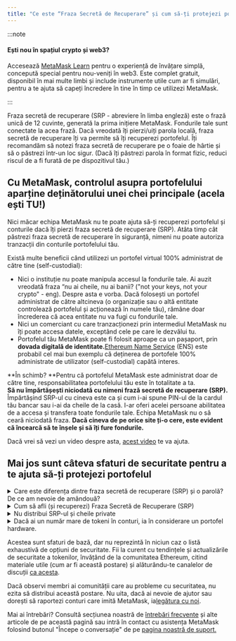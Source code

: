 ```yaml
---
title: "Ce este “Fraza Secretă de Recuperare” și cum să-ți protejezi portofelul crypto"
---
```


:::note

#### Ești nou în spațiul crypto și web3?

Accesează [MetaMask Learn](https://learn.metamask.io/) pentru o experiență de învățare simplă, concepută special pentru nou-veniți în web3. Este complet gratuit, disponibil în mai multe limbi și include instrumente utile cum ar fi simulări, pentru a te ajuta să capeți încredere în tine în timp ce utilizezi MetaMask.

:::

Fraza secretă de recuperare (SRP - abreviere în limba engleză) este o frază unică de 12 cuvinte, generată la prima inițiere MetaMask. Fondurile tale sunt conectate la acea frază. Dacă vreodată îți pierzi/uiți parola locală, fraza secretă de recuperare îți va permite să îți recuperezi portofelul. Îți recomandăm să notezi fraza secretă de recuperare pe o foaie de hârtie și să o păstrezi într-un loc sigur. (Dacă îți păstrezi parola în format fizic, reduci riscul de a fi furată de pe dispozitivul tău.)

## **Cu MetaMask, controlul asupra portofelului aparține deținătorului unei chei principale (acela ești TU!)**

Nici măcar echipa MetaMask nu te poate ajuta să-ți recuperezi portofelul și conturile dacă îți pierzi fraza secretă de recuperare (SRP). Atâta timp cât păstrezi fraza secretă de recuperare în siguranță, nimeni nu poate autoriza tranzacții din conturile portofelului tău.

Există multe beneficii când utilizezi un portofel virtual 100% administrat de către tine (self-custodial):

- Nici o instituție nu poate manipula accesul la fondurile tale. Ai auzit vreodată fraza “nu ai cheile, nu ai banii? ("not your keys, not your crypto" - eng). Despre asta e vorba. Dacă folosești un portofel administrat de către altcineva (o organizație sau o altă entitate controlează portofelul și acționează în numele tău), rămâne doar încrederea că acea entitate nu va fugi cu fondurile tale.
- Nici un comerciant cu care tranzacționezi prin intermediul MetaMask nu îți poate accesa datele, exceptând cele pe care le dezvălui tu.
- Portofelul tău MetaMask poate fi folosit aproape ca un pașaport, prin **dovada digitală de identitate.**[Ethereum Name Service](https://ens.domains/) (ENS) este probabil cel mai bun exemplu că deținerea de portofele 100% administrate de utilizator (self-custodial) capătă interes.

**În schimb? **Pentru că portofelul MetaMask este administrat doar de către tine, responsabilitatea portofelului tău este în totalitate a ta.\
**Să nu împărtășești niciodată cu nimeni frază secretă de recuperare (SRP).** Împărtășind SRP-ul cu cineva este ca și cum i-ai spune PIN-ul de la cardul tău bancar sau i-ai da cheile de la casă. I-ar oferi acelei persoane abilitatea de a accesa și transfera toate fondurile tale. Echipa MetaMask nu o să ceară niciodată fraza. **Dacă cineva de pe orice site ți-o cere, este evident că încearcă să te înșele și să îți fure fondurile.**

Dacă vrei să vezi un video despre asta, [acest video](https://youtu.be/-b1tQnOI-no) te va ajuta.

## **Mai jos sunt câteva sfaturi de securitate pentru a te ajuta să-ți protejezi portofelul**

<details>
<summary>Care este diferența dintre fraza secretă de recuperare (SRP) și o parolă? De ce am nevoie de amândouă?</summary>

<div>

MetaMask criptează local fraza secretă de recuperare cu parola ta. În momentul cand blochezi portofelul, nimeni nu poate accesa fondurile până nu introduce din nou parola locală. Dacă îți uiți parola, poți intra din nou în cont cu ajutorul SRP-ului, acesta fiind cheia de access la portofelul tău. Este important să știi că nici MetaMask și nimeni altcineva nu poate să schimbe sau să îți recupereze frază secretă de recuperare dacă se pierde. Ai grijă de ea! Pentru mai multe informații despre asta,[vezi articolul](/getting-started/user-guide-secret-recovery-phrase-password-and-private-keys).

</div>
</details>

<details>
<summary>Cum să afli (și recuperezi) Fraza Secretă de Recuperare (SRP)</summary>
<div>
Când instalezi pentru prima dată MetaMask ți se va solicita să setezi fraza secretă de recuperare (SRP) și parola. Dacă o pierzi, ar trebui să o poți recupera dacă îți amintești parola și ai o copie a datelor din seif. Poți încerca să găsești datele seifului (fie local pe computer, fie pe o copie de rezervă a computerului) folosind[aceste instrucțiuni](/managing-my-wallet/secret-recovery-phrase-and-private-keys/how-to-recover-your-secret-recovery-phrase).

:::warning

#### Atenție!

Dacă îți pierzi fraza secretă de recuperare (SRP) și îți uiți parola, nu există nicio modalitate de a recupera fraza și de a-ți accesa contul.

:::

</div>
</details>

<details>
<summary> Nu distribui SRP-ul și cheile private </summary>
<div>

Acest lucru a fost menționat deja, dar nu strica să fii minuțios: oricine are SRP-ul tău sau cheile private poate fura tokenii din conturile tale. Nu împărtăși niciodată SRP-ul sau cheile private cu nimeni — nici măcar cu echipa MetaMask, chiar dacă nu îți vom cere niciodată aceste informații. Dacă cineva pretinde că este membru al echipei MetaMask și îți solicită aceste informații, te rugăm să le raportezi imediat utilizând [canalele noastre oficiale de asistență.](/getting-started/how-to-contact-metamask-support)

</div>
</details>

<details>
<summary>Dacă ai un număr mare de tokeni în conturi, ia în considerare un portofel hardware.</summary>

<div>

Portofelele hardware, cum ar fi Trezor și Ledger, sunt de obicei considerate a fi o modalitate mai sigură de a-ți păstra tokenii. Ele stochează cheile private offline, ceea ce înseamnă că trebuie să fii în posesia fizică a portofelului pentru a semna tranzacții - o barieră considerabilă pentru escrocii online.

</div>
</details>

Acestea sunt sfaturi de bază, dar nu reprezintă în niciun caz o listă exhaustivă de opțiuni de securitate. Fii la curent cu tendințele și actualizările de securitate a tokenilor, învățând de la comunitatea Ethereum, citind materiale utile (cum ar fi această postare) și alăturându-te canalelor de discuții [ca acesta](https://community.metamask.io/).

Dacă observi membri ai comunității care au probleme cu securitatea, nu ezita să distribui această postare. Nu uita, dacă ai nevoie de ajutor sau dorești să raportezi conturi care imită MetaMask, ia[legătura cu noi](/getting-started/how-to-contact-metamask-support).

Mai ai întrebări? Consultă secțiunea noastră de [întrebări frecvente](https://metamask.io/faqs.html) și alte articole de pe această pagină sau intră în contact cu asistența MetaMask folosind butonul "Începe o conversație" de pe [pagina noastră de suport.](https://support.metamask.io/hc/en-us)

